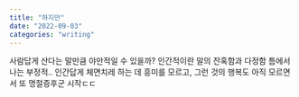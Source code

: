 ```yaml
---
title: "하지만"
date: "2022-09-03"
categories: "writing"
---
```


사람답게 산다는 말만큼 야만적일 수 있을까? 인간적이란 말의 잔혹함과 다정함 틈에서 나는 부정적.. 인간답게 체면치레 하는 데 흥미를 모르고, 그런 것의 행복도 아직 모르면서 또 명절증후군 시작ㄷㄷ